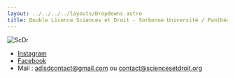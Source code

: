 ```yaml
---
layout: ../../../../layouts/Dropdowns.astro
title: Double Licence Sciences et Droit - Sorbonne Université / Panthéon Assas
---
```

![ScDr](/assets/assos/ScDr.jpg)  
- [Instagram](https://www.instagram.com/sciencesdroit/)  
- [Facebook](https://www.facebook.com/sciencesetdroit)  
- Mail : adlsdcontact@gmail.com ou contact@sciencesetdroit.org